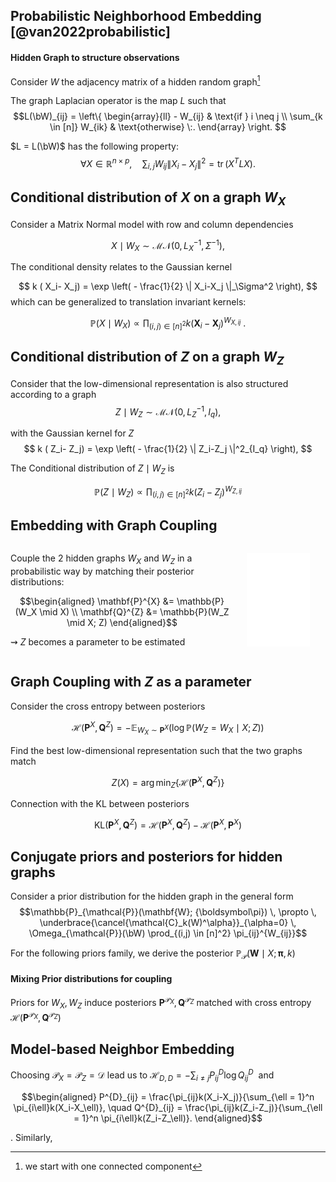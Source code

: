 
## Probabilistic Neighborhood Embedding \scriptsize [@van2022probabilistic]

#### Hidden Graph to structure observations

Consider $W$ the adjacency matrix of a hidden random graph^[we start with one connected component]

The graph Laplacian operator is the map $L$ such that
$$L(\bW)_{ij} = \left\{
\begin{array}{ll}
    - W_{ij} & \text{if } i \neq j \\
    \sum_{k \in [n]} W_{ik} & \text{otherwise} \:.
\end{array} 
\right. $$

$L = L(\bW)$ has the following property:
$$
\forall X \in \mathbb{R}^{n \times p}, \quad
\sum_{i,j} W_{ij}\|X_i -X_j\|^2 = \operatorname{tr}(X^T L X).
$$



## Conditional distribution of $X$ on a graph $W_X$

Consider a Matrix Normal model with row and column dependencies

$$
X \mid W_X  \sim \mathcal{MN} \bigg(0 , L_X^{-1},\, \Sigma^{-1} \bigg),
$$

The conditional density relates to the Gaussian kernel

$$
k ( X_i- X_j) = \exp \left( - \frac{1}{2} \| X_i-X_j \|_\Sigma^2 \right), 
$$
which can be generalized to translation invariant kernels:

$$
\mathbb{P}(X \mid W_X) \propto \prod_{(i,j) \in [n]^2} k(\mathbf{X}_{i} - \mathbf{X}_{j})^{W_{X,ij}} \: .
$$

## Conditional distribution of $Z$ on a graph $W_Z$

Consider that the low-dimensional representation is also structured according to a graph
$$
Z \mid W_Z  \sim \mathcal{MN} \bigg(0 , L_Z^{-1},\, I_q\bigg),
$$

with the Gaussian kernel for $Z$
$$
k ( Z_i- Z_j) = \exp \left( - \frac{1}{2} \| Z_i-Z_j \|^2_{I_q} \right), 
$$

The Conditional distribution of $Z \mid W_Z$ is

$$\mathbb{P}(Z \mid W_Z) \propto \prod_{(i,j) \in [n]^2}  k(Z_i - Z_j)^{W_{Z,ij}}$$

## Embedding with Graph Coupling

:::: {.columns}

::: {.column}
Couple the 2 hidden graphs $W_X$ and $W_Z$ in a probabilistic way by matching their posterior distributions:

$$\begin{aligned}
\mathbf{P}^{X} &= \mathbb{P}(W_X \mid X) \\
\mathbf{Q}^{Z} &= \mathbb{P}(W_Z \mid X; Z)
\end{aligned}$$

$\rightsquigarrow$ $Z$ becomes a parameter to be estimated

:::

::: {.column}

![](figs/pne/two_graph_model_W.pdf){width="80%"}

:::

::::

## Graph Coupling with $Z$ as a parameter

 Consider the cross entropy between posteriors
 
$$
\mathcal{H}\big(\mathbf{P}^{X}, \mathbf{Q}^{Z} \big) = - \mathbb{E}_{W_X \sim \mathbf{P}^{X}} \bigg(\log \mathbb{P}(W_Z=W_X \mid X ; Z) \bigg)
$$

 Find the best low-dimensional representation such that the two graphs match

$$
Z(X) = \arg \min_{Z} \bigg\{  \mathcal{H}\big(\mathbf{P}^{X}, \mathbf{Q}^{Z} \big) \bigg\}
$$

 Connection with the KL between posteriors

$$
\text{KL}\big(\mathbf{P}^{X}, \mathbf{Q}^{Z} \big)   =   \mathcal{H}\big(\mathbf{P}^{X}, \mathbf{Q}^{Z} \big) - \mathcal{H}\big(\mathbf{P}^{X}, \mathbf{P}^{X} \big)
$$

<!-- \begin{frame}{First Outline} 
\textit{Done...}
\begin{itemize}
\item Consider two hidden random graphs $W_X,W_Z$
\item Define a conditional model $X\mid W_X, Z\mid W_Z$ 
\item Consider pairwise similarity distributions (Pairwise Markov Random Field)
\item Find $Z$ by matching the posteriors using a cross entropy criterion 
\end{itemize}
\vspace{0.5cm}
\textit{...to be done :}
\begin{itemize}
\item Define/Construct the priors for $W_X,W_Z$
\item Deduce/Induce the posteriors for $W_X,W_Z$
\item Carefully inspect the case with more than one connected component
\end{itemize}
\end{frame} -->

## Conjugate priors and posteriors for hidden graphs

Consider a prior distribution for the hidden graph in the general form
$$\mathbb{P}_{\mathcal{P}}(\mathbf{W}; {\boldsymbol\pi}) \, \propto \, \underbrace{\cancel{\mathcal{C}_k(W)^\alpha}}_{\alpha=0} \, \Omega_{\mathcal{P}}(\bW) \prod_{(i,j) \in [n]^2} \pi_{ij}^{W_{ij}}$$

For the following priors family, we derive the posterior $\mathbb{P}_{\mathcal{P}}(\mathbf{W}\mid X ; {\boldsymbol\pi}, k)$

\begin{center}
\begin{footnotesize}
\begin{tabular}{l|ccc}
$\mathcal{P}$           & $\Omega_{\mathcal{P}}(\bW)$                  & Prior for $W$\\
\hline
$\mathcal{B}\quad$ Bernoulli                &  $\prod_{ij} \mathbf{1}_{W_{ij} \leq 1}$   & $\mathcal{B}\left( \frac{\pi_{ij}}{ 1 + \pi_{ij} } \right)$&  $\mathcal{B}\left( \frac{\pi_{ij}k_{ij}}{1 + \pi_{ij}k_{ij}} \right)$\\
$\mathcal{D}\quad$ Unitary Fixed degree           & $\prod_{i} \mathbf{1}_{W_{i+} = 1}$        & $\mathcal{M}\left(1, \frac{{\boldsymbol\pi}_{i}}{\pi_{i+}} \right)$ & $\mathcal{M}\left(1, \frac{[{\pi k}]_i}{[\pi k]_{i+}} \right)$ \\
$\mathcal{E}\quad$ Fixed Number of edges & $\prod_{ij}(W_{ij}!)^{-1}$                  & $\mathcal{M}\left(n, \frac{{\boldsymbol\pi}}{\pi_{++}} \right)$ &  $\mathcal{M}\left(n, \frac{{\pi k}}{ [\pi k]_{++}}\right)$\\
\end{tabular}
$\pi_{ij}k_{ij} = \pi_{ij}k(X_i-X_j)$ is the posterior strength of edges (normalized or not)
\end{footnotesize}
\end{center}

\bigskip

#### Mixing Prior distributions for coupling

Priors for $W_X, W_Z$ induce posteriors $\mathbf{P}^{\mathcal{P}_X}, \mathbf{Q}^{\mathcal{P}_Z}$ matched with cross entropy $\mathcal{H}\big(\mathbf{P}^{\mathcal{P}_X},\mathbf{Q}^{\mathcal{P}_Z}\big)$

## Model-based Neighbor Embedding

Choosing $\mathcal{P}_X=\mathcal{P}_Z=\mathcal{D}$ lead us to $\displaystyle \mathcal{H}_{D,D} = - \sum_{i \neq j} P^{D}_{ij} \log Q^{D}_{ij} \:$ and

$$\begin{aligned}
P^{D}_{ij} = \frac{\pi_{ij}k(X_i-X_j)}{\sum_{\ell = 1}^n \pi_{i\ell}k(X_i-X_\ell)}, \quad 
Q^{D}_{ij} = \frac{\pi_{ij}k(Z_i-Z_j)}{\sum_{\ell = 1}^n \pi_{i\ell}k(Z_i-Z_\ell)}.
\end{aligned}$$

\emphase{We defined the generative model for SNE!}. Similarly,

\begin{center}
\begin{scriptsize}
\begin{tabular}{@{}llll@{}}
Algorithm & Input Similarity & Latent Similarity & Loss Function  \\ [0.4em]
\hline &&&\\[-0.7em]
SNE & $P_{ij}^{D} = \frac{k_x(\mathbf{X}_{i} - \mathbf{X}_{j})}{\sum_\ell k_x(\mathbf{X}_{i} - \mathbf{X}_{\ell})}$ & $Q_{ij}^{D} = \frac{k_z(\mathbf{Z}_{i} - \mathbf{Z}_{j})}{\sum_\ell k_z(\mathbf{Z}_{i} - \mathbf{Z}_{\ell})}$ & $- \sum_{i \neq j} P^{D}_{ij} \log Q^{D}_{ij}$ \\ [0.8em]
\hline &&&\\[-0.7em]
Sym-SNE & $\overline{P}^{D}_{ij} = P_{ij}^{D} + P_{ji}^{D}$ & $Q_{ij}^{E} = \frac{k_z(\mathbf{Z}_{i} - \mathbf{Z}_{j})}{\sum_{\ell,t} k_z(\mathbf{Z}_{\ell} - \mathbf{Z}_{t})}$ & $- \sum_{i < j} \overline{P}^{D}_{ij} \log 
Q^{E}_{ij}$ \\ [0.8em]
\hline &&&\\[-0.7em]
LargeVis & $\overline{P}^{D}_{ij} = P_{ij}^{D} + P_{ji}^{D}$ & $Q^{B}_{ij} = \frac{k_z(\mathbf{Z}_{i} - \mathbf{Z}_{j})}{1+k_z(\mathbf{Z}_{i} - \mathbf{Z}_{j})}$ & $- \sum_{i < j} \overline{P}^{D}_{ij} \log Q^{B}_{ij} + \left(2-\overline{P}^{D}_{ij}\right) \log (1- Q^{B}_{ij})$ \\ [0.8em]
\hline &&&\\[-0.7em]
UMAP & $\widetilde{P}^{B}_{ij} = P^{B}_{ij} + P^{B}_{ji} - P^{B}_{ij}P^{B}_{ji}$ & $Q^{B}_{ij} = \frac{k_z(\mathbf{Z}_{i} - \mathbf{Z}_{j})}{1+k_z(\mathbf{Z}_{i} - \mathbf{Z}_{j})}$ & $- \sum_{i < j} \widetilde{P}^{B}_{ij} \log Q^{B}_{ij} + \left(1-\widetilde{P}^{B}_{ij}\right) \log (1- Q^{B}_{ij})$ \\ [0.8em]
\end{tabular}
\end{scriptsize}
\end{center}


<!-- ## Model-based UMAP

Choose $\mathcal{P}_X=\mathcal{P}_Z=\mathcal{B}$ and define the symmetrized graph

$$
\widetilde{\bW}_{X} = \mathbf{1}_{\bW_{X} + \bW_X^T \geq 1}
$$

By independence of the symmetrized edges, 

$$ 
\widetilde{W}_{X,ij} \sim \mathcal{B}\left(\widetilde{P}^{B}_{ij} \right)
\quad \text{with} \quad
\widetilde{P}^{B}_{ij} = P^{B}_{ij} + P^{B}_{ji} - P^{B}_{ij} P^{B}_{ji}
$$

Coupling $\widetilde{\bW}_{X}$ and $\bW_{Z}$ gives

$$
\mathcal{H}_{\widetilde{B},B} = -2 \sum_{i<j} \widetilde{P}_{ij}^{B} \log Q_{ij}^{B} + \left(1 - \widetilde{P}_{ij}^{B} \right) \log \left( 1 - Q_{ij}^{B} \right)
$$ -->

